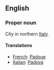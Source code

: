 ==English==

===Proper noun===

City in northern [[Italy]].

====Translations====

*[[French]]: [[Padoue]]
*[[Italian]]: [[Padova]]